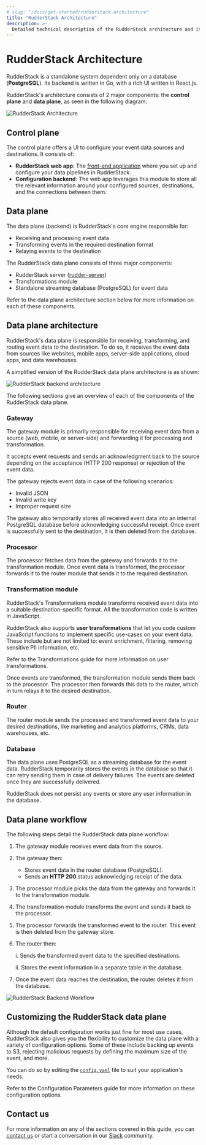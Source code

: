 ```yaml
---
# slug: "/docs/get-started/rudderstack-architecture"
title: "RudderStack Architecture"
description: >-
  Detailed technical description of the RudderStack architecture and its major components - the control plane and data plane.
---
```


# RudderStack Architecture

RudderStack is a standalone system dependent only on a database (**PostgreSQL**). Its backend is written in Go, with a rich UI written in React.js.

RudderStack's architecture consists of 2 major components: the **control plane** and **data plane**, as seen in the following diagram:

<img src="../assets/get-started/rudderstack-architecture.png" alt="RudderStack Architecture" />

## Control plane

The control plane offers a UI to configure your event data sources and destinations. It consists of:

- **RudderStack web app**: The [front-end application](https://app.rudderstack.com) where you set up and configure your data pipelines in RudderStack. 
- **Configuration backend**: The web app leverages this module to store all the relevant information around your configured sources, destinations, and the connections between them.

## Data plane

The data plane (backend) is RudderStack's core engine responsible for:

- Receiving and processing event data
- Transforming events in the required destination format
- Relaying events to the destination

The RudderStack data plane consists of three major components:

- RudderStack server ([rudder-server](https://github.com/rudderlabs/rudder-server))
- Transformations module
- Standalone streaming database (PostgreSQL) for event data

<div class="infoBlock">

Refer to the <Link to="#data-plane-architecture">data plane architecture</Link> section below for more information on each of these components.
</div>

## Data plane architecture

RudderStack's data plane is responsible for receiving, transforming, and routing event data to the destination. To do so, it receives the event data from sources like websites, mobile apps, server-side applications, cloud apps, and data warehouses.

A simplified version of the RudderStack data plane architecture is as shown:

<img src="../assets/get-started/rudderstack-backend-architecture.png" alt="RudderStack backend architecture" />

The following sections give an overview of each of the components of the RudderStack data plane.

### Gateway

The gateway module is primarily responsible for receiving event data from a source (web, mobile, or server-side) and forwarding it for processing and transformation. 

It accepts event requests and sends an acknowledgment back to the source depending on the acceptance (HTTP 200 response) or rejection of the event data.

<div class="infoBlock">

The gateway rejects event data in case of the following scenarios:
<ul>
<li>Invalid JSON</li>
<li>Invalid write key</li>
<li>Improper request size</li>
</ul>
</div>

The gateway also temporarily stores all received event data into an internal PostgreSQL database before acknowledging successful receipt. Once event is successfully sent to the destination, it is then deleted from the database.

### Processor

The processor fetches data from the gateway and forwards it to the transformation module. Once event data is transformed, the processor forwards it to the router module that sends it to the required destination.
 
### Transformation module

RudderStack's Transformations module transforms received event data into a suitable destination-specific format. All the transformation code is written in JavaScript.

RudderStack also supports **user transformations** that let you code custom JavaScript functions to implement specific use-cases on your event data. These include but are not limited to: event enrichment, filtering, removing sensitive PII information, etc.

<div class="successBlock">

Refer to the <Link to="/transformations">Transformations</Link> guide for more information on user transformations.
</div>

Once events are transformed, the transformation module sends them back to the processor. The processor then forwards this data to the router, which in turn relays it to the desired destination.

### Router

The router module sends the processed and transformed event data to your desired destinations, like marketing and analytics platforms, CRMs, data warehouses, etc.

### Database

The data plane uses PostgreSQL as a streaming database for the event data. RudderStack temporarily stores the events in the database so that it can retry sending them in case of delivery failures. The events are deleted once they are successfully delivered.

<div class="infoBlock">
  
RudderStack does not persist any events or store any user information in the database.
</div>

## Data plane workflow

The following steps detail the RudderStack data plane workflow:

1. The gateway module receives event data from the source.
2. The gateway then:
    - Stores event data in the router database (PostgreSQL).
    - Sends an **HTTP 200** status acknowledging receipt of the data.
3. The processor module picks the data from the gateway and forwards it to the transformation module.
4. The transformation module transforms the event and sends it back to the processor.
5. The processor forwards the transformed event to the router. This event is then deleted from the gateway store.
6. The router then:

   i. Sends the transformed event data to the specified destinations.

   ii. Stores the event information in a separate table in the database.

7. Once the event data reaches the destination, the router deletes it from the database.

<img src="../assets/get-started/rudderstack-backend-workflow.png" alt="RudderStack Backend Workflow" />

## Customizing the RudderStack data plane

Although the default configuration works just fine for most use cases, RudderStack also gives you the flexibility to customize the data plane with a variety of configuration options. Some of these include backing up events to S3, rejecting malicious requests by defining the maximum size of the event, and more.

You can do so by editing the [`config.yaml`](https://github.com/rudderlabs/rudder-server/blob/master/config/config.yaml) file to suit your application's needs.

<div class="infoBlock">

Refer to the <Link to="/user-guides/administrators-guide/config-parameters">Configuration Parameters</Link> guide for more information on these configuration options.
</div>

## Contact us

For more information on any of the sections covered in this guide, you can [contact us](mailto:%20docs@rudderstack.com) or start a conversation in our [Slack](https://rudderstack.com/join-rudderstack-slack-community) community.
